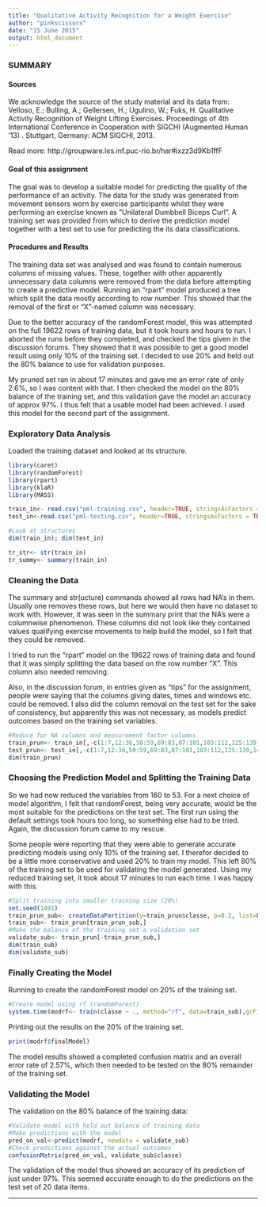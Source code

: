 ```yaml
---
title: "Qualitative Activity Recognition for a Weight Exercise"
author: "pinkscissors"
date: "15 June 2015"
output: html_document
---
```


### SUMMARY

#### Sources
We acknowledge the source of the study material and its data from:  
Velloso, E.; Bulling, A.; Gellersen, H.; Ugulino, W.; Fuks, H. Qualitative Activity Recognition of Weight Lifting Exercises. Proceedings of 4th International Conference in Cooperation with SIGCHI (Augmented Human '13) . Stuttgart, Germany: ACM SIGCHI, 2013.

Read more: http://groupware.les.inf.puc-rio.br/har#ixzz3d9Kb1ffF

#### Goal of this assignment
The goal was to develop a suitable model for predicting the quality of the performance of an activity. The data for the study was generated from movement sensors worn by exercise participants whilst they were performing an exercise known as "Unilateral Dumbbell Biceps Curl". A training set was provided from which to derive the prediction model together with a test set to use for predicting the its data classifications.

#### Procedures and Results
The training data set was analysed and was found to contain numerous columns of missing values. These, together with other apparently unnecessary data columns were removed from the data before attempting to create a predictive model. Running an "rpart" model produced a tree which split the data mostly according to row number. This showed that the removal of the first or "X"-named column was necessary.

Due to the better accuracy of the randomForest model, this was attempted on the full 19622 rows of training data, but it took hours and hours to run. I aborted the runs before they completed, and checked the tips given in the discussion forums. They showed that it was possible to get a good model result using only 10% of the training set. I decided to use 20% and held out the 80% balance to use for validation purposes.

My pruned set ran in about 17 minutes and gave me an error rate of only 2.6%, so I was content with that. I then checked the model on the 80% balance of the training set, and this validation gave the model an accuracy of approx 97%. I thus felt that a usable model had been achieved. I used this model for the second part of the assignment.

### Exploratory Data Analysis
Loaded the training dataset and looked at its structure.

```r
library(caret)
library(randomForest)
library(rpart)
library(klaR)
library(MASS)

```

```r
train_in<- read.csv("pml-training.csv", header=TRUE, stringsAsFactors = TRUE)
test_in<-read.csv("pml-testing.csv", header=TRUE, stringsAsFactors = TRUE)

#Look at structures
dim(train_in); dim(test_in)

```

```r
tr_str<- str(train_in)
tr_summy<- summary(train_in)

```

### Cleaning the Data
The summary and str(ucture) commands showed all rows had NA's in them. Usually one removes these rows, but here we would then have no dataset to work with. However, it was seen in the summary print that the NA's were a columnwise phenomenon. These columns did not look like they contained values qualifying exercise movements to help build the model, so I felt that they could be removed.

I tried to run the "rpart" model on the 19622 rows of training data and found that it was simply splitting the data based on the row number "X". This column also needed removing.

Also, in the discussion forum, in entries given as "tips" for the assignment, people were saying that the columns giving dates, times and windows etc. could be removed. I also did the column removal on the test set for the sake of consistency, but apparently this was not necessary, as models predict outcomes based on the training set variables.


```r
#Reduce for NA columns and measurement factor columns
train_prun<- train_in[,-c(1:7,12:36,50:59,69:83,87:101,103:112,125:139,141:150)]
test_prun<- test_in[,-c(1:7,12:36,50:59,69:83,87:101,103:112,125:139,141:150)]
dim(train_prun)

```

### Choosing the Prediction Model and Splitting the Training Data
So we had now reduced the variables from 160 to 53. For a next choice of model algorithm, I felt that randomForest, being very accurate, would be the most suitable for the predictions on the test set. The first run using the default settings took hours too long, so something else had to be tried. Again, the discussion forum came to my rescue.

Some people were reporting that they were able to generate accurate predicting models using only 10% of the training set. I therefor decided to be a little more conservative and used 20% to train my model. This left 80% of the training set to be used for validating the model generated. Using my reduced training set, it took about 17 minutes to run each time. I was happy with this.


```r
#Split training into smaller training size (20%)
set.seed(1491)
train_prun_sub<- createDataPartition(y=train_prun$classe, p=0.2, list=FALSE)
train_sub<- train_prun[train_prun_sub,]
#Make the balance of the training set a validation set 
validate_sub<- train_prun[-train_prun_sub,]
dim(train_sub)
dim(validate_sub)

```

### Finally Creating the Model
Running to create the randomForest model on 20% of the training set.

```r
#Create model using rf (randomForest)
system.time(modrf<- train(classe ~ ., method="rf", data=train_sub),gcFirst=TRUE)

```

Printing out the results on the 20% of the training set.


```r
print(modrf$finalModel)

```

The model results showed a completed confusion matrix and an overall error rate of 2.57%, which then needed to be tested on the 80% remainder of the training set.

### Validating the Model
The validation on the 80% balance of the training data:

```r
#Validate model with held out balance of training data
#Make predictions with the model
pred_on_val<-predict(modrf, newdata = validate_sub)
#Check predictions against the actual outcomes
confusionMatrix(pred_on_val, validate_sub$classe)

```

The validation of the model thus showed an accuracy of its prediction of just under 97%. This seemed accurate enough to do the predictions on the test set of 20 data items.

***********************